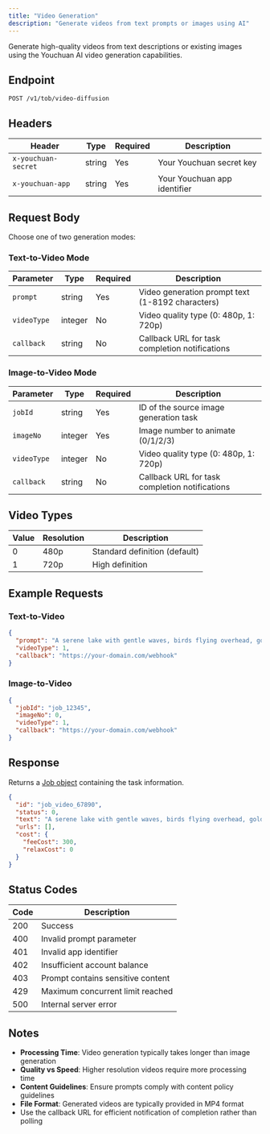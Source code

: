 ```yaml
---
title: "Video Generation"
description: "Generate videos from text prompts or images using AI"
---
```


Generate high-quality videos from text descriptions or existing images using the Youchuan AI video generation capabilities.

## Endpoint

```
POST /v1/tob/video-diffusion
```

## Headers

| Header | Type | Required | Description |
|--------|------|----------|-------------|
| `x-youchuan-secret` | string | Yes | Your Youchuan secret key |
| `x-youchuan-app` | string | Yes | Your Youchuan app identifier |

## Request Body

Choose one of two generation modes:

### Text-to-Video Mode
| Parameter | Type | Required | Description |
|-----------|------|----------|-------------|
| `prompt` | string | Yes | Video generation prompt text (1-8192 characters) |
| `videoType` | integer | No | Video quality type (0: 480p, 1: 720p) |
| `callback` | string | No | Callback URL for task completion notifications |

### Image-to-Video Mode
| Parameter | Type | Required | Description |
|-----------|------|----------|-------------|
| `jobId` | string | Yes | ID of the source image generation task |
| `imageNo` | integer | Yes | Image number to animate (0/1/2/3) |
| `videoType` | integer | No | Video quality type (0: 480p, 1: 720p) |
| `callback` | string | No | Callback URL for task completion notifications |

## Video Types

| Value | Resolution | Description |
|-------|------------|-------------|
| 0 | 480p | Standard definition (default) |
| 1 | 720p | High definition |

## Example Requests

### Text-to-Video
```json
{
  "prompt": "A serene lake with gentle waves, birds flying overhead, golden hour lighting",
  "videoType": 1,
  "callback": "https://your-domain.com/webhook"
}
```

### Image-to-Video
```json
{
  "jobId": "job_12345",
  "imageNo": 0,
  "videoType": 1,
  "callback": "https://your-domain.com/webhook"
}
```

## Response

Returns a [Job object](/api/schemas/job) containing the task information.

```json
{
  "id": "job_video_67890",
  "status": 0,
  "text": "A serene lake with gentle waves, birds flying overhead, golden hour lighting",
  "urls": [],
  "cost": {
    "feeCost": 300,
    "relaxCost": 0
  }
}
```

## Status Codes

| Code | Description |
|------|-------------|
| 200 | Success |
| 400 | Invalid prompt parameter |
| 401 | Invalid app identifier |
| 402 | Insufficient account balance |
| 403 | Prompt contains sensitive content |
| 429 | Maximum concurrent limit reached |
| 500 | Internal server error |

## Notes

- **Processing Time**: Video generation typically takes longer than image generation
- **Quality vs Speed**: Higher resolution videos require more processing time
- **Content Guidelines**: Ensure prompts comply with content policy guidelines
- **File Format**: Generated videos are typically provided in MP4 format
- Use the callback URL for efficient notification of completion rather than polling